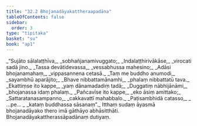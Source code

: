 ```yaml
---
title: "32.2 Bhojanadāyakattheraapadāna"
tableOfContents: false
sidebar:
  order: 3
type: "tipitaka"
basket: "su"
book: "ap1"
---
```



<DynamicBreadcrumb />

<Division number="4" book="ap1">

<Paragraph number="3511" type="verses" book="ap1">
_“Sujāto sālalaṭṭhīva,_  
_sobhañjanamivuggato;_  
_Indalaṭṭhirivākāse,_  
_virocati sadā jino._  

</Paragraph>

</Division>
<Division number="5" book="ap1">

<Paragraph number="3512" type="verses" book="ap1">
_Tassa devātidevassa,_  
_vessabhussa mahesino;_  
_Adāsi bhojanamahaṃ,_  
_vippasannena cetasā._  

</Paragraph>

</Division>
<Division number="6" book="ap1">

<Paragraph number="3513" type="verses" book="ap1">
_Taṃ me buddho anumodi,_  
_sayambhū aparājito;_  
_Bhave nibbattamānamhi,_  
_phalaṃ nibbattatū tava._  

</Paragraph>

</Division>
<Division number="7" book="ap1">

<Paragraph number="3514" type="verses" book="ap1">
_Ekattiṃse ito kappe,_  
_yaṃ dānamadadiṃ tadā;_  
_Duggatiṃ nābhijānāmi,_  
_bhojanassa idaṃ phalaṃ._  

</Paragraph>

</Division>
<Division number="8" book="ap1">

<Paragraph number="3515" type="verses" book="ap1">
_Pañcavīse ito kappe,_  
_eko āsiṃ amittako;_  
_Sattaratanasampanno,_  
_cakkavattī mahabbalo._  

</Paragraph>

</Division>
<Division number="9" book="ap1">

<Paragraph number="3516" type="verses" book="ap1">
_Paṭisambhidā catasso,_  
_ …pe… _  
_kataṃ buddhassa sāsanaṃ”._  

</Paragraph>

<Paragraph number="3517" book="ap1">
Itthaṃ sudaṃ āyasmā bhojanadāyako thero imā gāthāyo abhāsitthāti.

</Paragraph>
</Division>

<Paragraph number="3518" type="center" book="ap1">
Bhojanadāyakattherassāpadānaṃ dutiyaṃ.
</Paragraph>